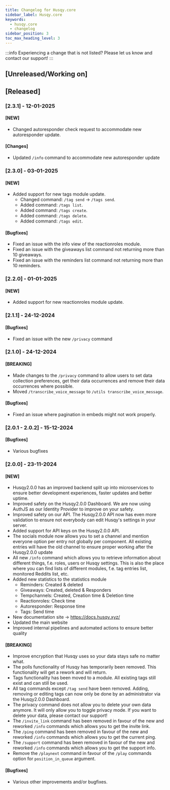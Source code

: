 ```yaml
---
title: Changelog for Husqy.core
sidebar_label: Husqy.core
keywords:
  - husqy.core
  - changelog
sidebar_position: 3
toc_max_heading_level: 3
---
```


:::info
Experiencing a change that is not listed? Please let us know and contact our support!
:::

## [Unreleased/Working on]

## [Released]

### [2.3.1] - 12-01-2025

#### [NEW]

- Changed autoresponder check request to accommodate new autoresponder update.

#### [Changes]

- Updated `/info` command to accommodate new autoresponder update

### [2.3.0] - 03-01-2025

#### [NEW]

- Added support for new tags module update.
  - Changed command: `/tag send` -> `/tags send`.
  - Added command: `/tags list`.
  - Added command: `/tags create`.
  - Added command: `/tags delete`.
  - Added command: `/tags edit`. 

#### [Bugfixes]

- Fixed an issue with the info view of the reactionroles module.
- Fixed an issue with the giveaways list command not returning more than 10 giveaways.
- Fixed an issue with the reminders list command not returning more than 10 reminders.

### [2.2.0] - 01-01-2025

#### [NEW]

- Added support for new reactionroles module update.

### [2.1.1] - 24-12-2024

#### [Bugfixes]

- Fixed an issue with the new `/privacy` command

### [2.1.0] - 24-12-2024

#### [BREAKING]

- Made changes to the `/privacy` command to allow users to set data collection preferences, get their data occurrences and remove their data occurrences where possible.
- Moved `/transcribe_voice_message` to `/utils transcribe_voice_message`.

#### [Bugfixes]

- Fixed an issue where pagination in embeds might not work properly.

### [2.0.1 - 2.0.2] - 15-12-2024

#### [Bugfixes]

- Various bugfixes

### [2.0.0] - 23-11-2024

#### [NEW]

- Husqy2.0.0 has an improved backend split up into microservices to ensure better development experiences, faster updates and better uptime.
- Improved safety on the Husqy2.0.0 Dashboard. We are now using AuthJS as our Identity Provider to improve on your safety.
- Improved safety on our API. The Husqy2.0.0 API now has even more validation to ensure not everybody can edit Husqy's settings in your server.
- Added support for API keys on the Husqy2.0.0 API.
- The socials module now allows you to set a channel and mention everyone option per entry not globally per component. All existing entries will have the old channel to ensure proper working after the Husqy2.0.0 update
- All new `/info` command which allows you to retrieve information about different things, f.e. roles, users or Husqy settings. This is also the place where you can find lists of different modules, f.e. tag entries list, monitored Reddits list, etc.
- Added new statistics to the statistics module
  - Reminders: Created & deleted
  - Giveaways: Created, deleted & Responders
  - Tempchannels: Created, Creation time & Deletion time
  - Reactionroles: Check time
  - Autoresponder: Response time
  - Tags: Send time
- New documentation site -> https://docs.husqy.xyz/
- Updated the main website
- Improved internal pipelines and automated actions to ensure better quality

#### [BREAKING]

- Improve encryption that Husqy uses so your data stays safe no matter what.
- The polls functionality of Husqy has temporarily been removed. This functionality will get a rework and will return.
- Tags functionality has been moved to a module. All existing tags still exist and can still be used.
- All tag commands except `/tag send` have been removed. Adding, removing or editing tags can now only be done by an administrator via the Husqy2.0.0 Dashboard.
- The privacy command does not allow you to delete your own data anymore. It will only allow you to toggle privacy mode. If you want to delete your data, please contact our support!
- The `/invite_link` command has been removed in favour of the new and reworked `/info` commands which allows you to get the invite link.
- The `/ping` command has been removed in favour of the new and reworked `/info` commands which allows you to get the current ping.
- The `/support` command has been removed in favour of the new and reworked `/info` commands which allows you to get the support info.
- Remove the `/playnext` command in favour of the `/play` commands option for `position_in_queue` argument.

#### [Bugfixes]

- Various other improvements and/or bugfixes.